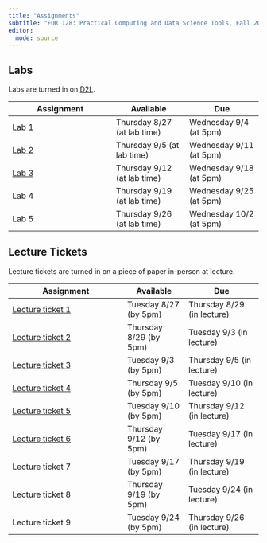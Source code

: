 ```yaml
---
title: "Assignments"
subtitle: "FOR 128: Practical Computing and Data Science Tools, Fall 2024"
editor: 
  mode: source
---
```


## Labs

Labs are turned in on [D2L](https://d2l.msu.edu).

| Assignment               | Available                   | Due                     |
|------------------------------|---------------------|---------------------|
| [Lab 1](labs/lab_01.qmd) | Thursday 8/27 (at lab time) | Wednesday 9/4 (at 5pm)  |
| [Lab 2](labs/lab_02.qmd) | Thursday 9/5 (at lab time)  | Wednesday 9/11 (at 5pm) |
| [Lab 3](labs/lab_03.qmd) | Thursday 9/12 (at lab time)  | Wednesday 9/18 (at 5pm) |
| Lab 4                    | Thursday 9/19 (at lab time)  | Wednesday 9/25 (at 5pm) |
| Lab 5                    | Thursday 9/26 (at lab time)  | Wednesday 10/2 (at 5pm) |


## Lecture Tickets

Lecture tickets are turned in on a piece of paper in-person at lecture.

| Assignment                                | Available             | Due                        |
|-------------------------------------------|-----------------------|----------------------------|
| [Lecture ticket 1](tickets/ticket_01.qmd) | Tuesday 8/27 (by 5pm) | Thursday 8/29 (in lecture) |
| [Lecture ticket 2](tickets/ticket_02.qmd) | Thursday 8/29 (by 5pm)| Tuesday 9/3 (in lecture)   |
| [Lecture ticket 3](tickets/ticket_03.qmd) | Tuesday  9/3 (by 5pm) | Thursday 9/5 (in lecture)  |
| [Lecture ticket 4](tickets/ticket_04.qmd) | Thursday  9/5 (by 5pm)| Tuesday 9/10 (in lecture)  |
| [Lecture ticket 5](tickets/ticket_05.qmd) | Tuesday  9/10 (by 5pm) | Thursday 9/12 (in lecture)  |
| [Lecture ticket 6](tickets/ticket_06.qmd) | Thursday  9/12 (by 5pm) | Tuesday 9/17 (in lecture)  |
| Lecture ticket 7 | Tuesday  9/17 (by 5pm) | Thursday 9/19 (in lecture)  |
| Lecture ticket 8 | Thursday  9/19 (by 5pm) | Tuesday 9/24 (in lecture)  |
| Lecture ticket 9 | Tuesday  9/24 (by 5pm) | Thursday 9/26 (in lecture)  |


